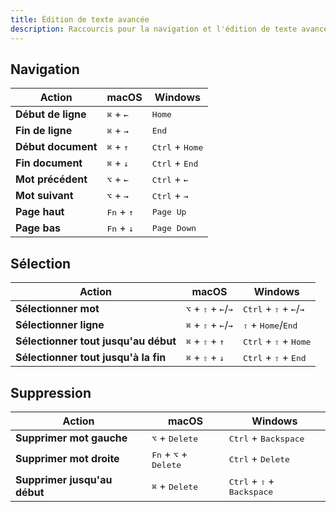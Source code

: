```yaml
---
title: Édition de texte avancée
description: Raccourcis pour la navigation et l'édition de texte avancée sur macOS
---
```


## Navigation

| Action             | macOS                        | Windows                           |
| ------------------ | ---------------------------- | --------------------------------- |
| **Début de ligne** | <kbd>⌘</kbd> + <kbd>←</kbd>  | <kbd>Home</kbd>                   |
| **Fin de ligne**   | <kbd>⌘</kbd> + <kbd>→</kbd>  | <kbd>End</kbd>                    |
| **Début document** | <kbd>⌘</kbd> + <kbd>↑</kbd>  | <kbd>Ctrl</kbd> + <kbd>Home</kbd> |
| **Fin document**   | <kbd>⌘</kbd> + <kbd>↓</kbd>  | <kbd>Ctrl</kbd> + <kbd>End</kbd>  |
| **Mot précédent**  | <kbd>⌥</kbd> + <kbd>←</kbd>  | <kbd>Ctrl</kbd> + <kbd>←</kbd>    |
| **Mot suivant**    | <kbd>⌥</kbd> + <kbd>→</kbd>  | <kbd>Ctrl</kbd> + <kbd>→</kbd>    |
| **Page haut**      | <kbd>Fn</kbd> + <kbd>↑</kbd> | <kbd>Page Up</kbd>                |
| **Page bas**       | <kbd>Fn</kbd> + <kbd>↓</kbd> | <kbd>Page Down</kbd>              |

## Sélection

| Action                               | macOS                                                   | Windows                                                    |
| ------------------------------------ | ------------------------------------------------------- | ---------------------------------------------------------- |
| **Sélectionner mot**                 | <kbd>⌥</kbd> + <kbd>⇧</kbd> + <kbd>←</kbd>/<kbd>→</kbd> | <kbd>Ctrl</kbd> + <kbd>⇧</kbd> + <kbd>←</kbd>/<kbd>→</kbd> |
| **Sélectionner ligne**               | <kbd>⌘</kbd> + <kbd>⇧</kbd> + <kbd>←</kbd>/<kbd>→</kbd> | <kbd>⇧</kbd> + <kbd>Home</kbd>/<kbd>End</kbd>              |
| **Sélectionner tout jusqu'au début** | <kbd>⌘</kbd> + <kbd>⇧</kbd> + <kbd>↑</kbd>              | <kbd>Ctrl</kbd> + <kbd>⇧</kbd> + <kbd>Home</kbd>           |
| **Sélectionner tout jusqu'à la fin** | <kbd>⌘</kbd> + <kbd>⇧</kbd> + <kbd>↓</kbd>              | <kbd>Ctrl</kbd> + <kbd>⇧</kbd> + <kbd>End</kbd>            |

## Suppression

| Action                       | macOS                                            | Windows                                               |
| ---------------------------- | ------------------------------------------------ | ----------------------------------------------------- |
| **Supprimer mot gauche**     | <kbd>⌥</kbd> + <kbd>Delete</kbd>                 | <kbd>Ctrl</kbd> + <kbd>Backspace</kbd>                |
| **Supprimer mot droite**     | <kbd>Fn</kbd> + <kbd>⌥</kbd> + <kbd>Delete</kbd> | <kbd>Ctrl</kbd> + <kbd>Delete</kbd>                   |
| **Supprimer jusqu'au début** | <kbd>⌘</kbd> + <kbd>Delete</kbd>                 | <kbd>Ctrl</kbd> + <kbd>⇧</kbd> + <kbd>Backspace</kbd> |
